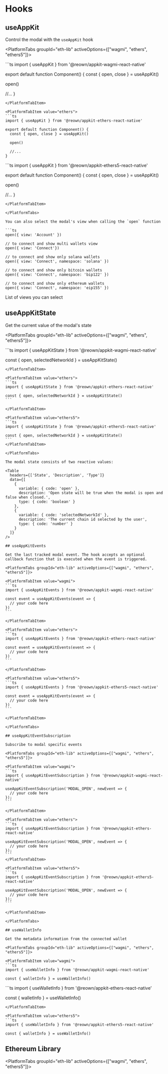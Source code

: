 

# Hooks

## useAppKit

Control the modal with the `useAppKit` hook

<PlatformTabs groupId="eth-lib" activeOptions={["wagmi", "ethers", "ethers5"]}>

<PlatformTabItem value="wagmi">
```ts
import { useAppKit } from '@reown/appkit-wagmi-react-native'

export default function Component() {
  const { open, close } = useAppKit()

  open()

  //...
}
```
</PlatformTabItem>

<PlatformTabItem value="ethers">
```ts
import { useAppKit } from '@reown/appkit-ethers-react-native'

export default function Component() {
  const { open, close } = useAppKit()

  open()

  //...
}
```

</PlatformTabItem>

<PlatformTabItem value="ethers5">
```ts
import { useAppKit } from '@reown/appkit-ethers5-react-native'

export default function Component() {
  const { open, close } = useAppKit()

  open()

  //...
}
```
</PlatformTabItem>

</PlatformTabs>

You can also select the modal's view when calling the `open` function

```ts
open({ view: 'Account' })

// to connect and show multi wallets view
open({ view: 'Connect'})

// to connect and show only solana wallets
open({ view: 'Connect', namespace: 'solana' })

// to connect and show only bitcoin wallets
open({ view: 'Connect', namespace: 'bip122' })

// to connect and show only ethereum wallets
open({ view: 'Connect', namespace: 'eip155' })
```

List of views you can select

<Table
  headers={['Variable', 'Description']}
  data={[
    {
      variable: { code: 'Connect' },
      description: 'Principal view of the modal - default view when disconnected. A `namespace` can be selected to connect to a specific network (solana, bip122 or eip155)'
    },
    {
      variable: { code: 'Account' },
      description: 'User profile - default view when connected'
    },
    {
      variable: { code: 'Networks' },
      description:
        'List of available networks - you can select and target a specific network before connecting'
    },
    {
      variable: { code: 'WhatIsANetwork' },
      description: '"What is a network" onboarding view'
    },
    {
      variable: { code: 'WhatIsAWallet' },
      description: '"What is a wallet" onboarding view'
    }
  ]}
/>

## useAppKitState

Get the current value of the modal's state

<PlatformTabs groupId="eth-lib" activeOptions={["wagmi", "ethers", "ethers5"]}>

<PlatformTabItem value="wagmi">
```ts
import { useAppKitState } from '@reown/appkit-wagmi-react-native'

const { open, selectedNetworkId } = useAppKitState()
````
</PlatformTabItem>

<PlatformTabItem value="ethers">
```ts
import { useAppKitState } from '@reown/appkit-ethers-react-native'

const { open, selectedNetworkId } = useAppKitState()
```

</PlatformTabItem>

<PlatformTabItem value="ethers5">
```ts
import { useAppKitState } from '@reown/appkit-ethers5-react-native'

const { open, selectedNetworkId } = useAppKitState()
```
</PlatformTabItem>

</PlatformTabs>

The modal state consists of two reactive values:

<Table
  headers={['State', 'Description', 'Type']}
  data={[
    {
      variable: { code: 'open' },
      description: 'Open state will be true when the modal is open and false when closed.',
      type: { code: 'boolean' }
    },
    {
      variable: { code: 'selectedNetworkId' },
      description: 'The current chain id selected by the user',
      type: { code: 'number' }
    }
  ]}
/>

## useAppKitEvents

Get the last tracked modal event. The hook accepts an optional callback function that is executed when the event is triggered.

<PlatformTabs groupId="eth-lib" activeOptions={["wagmi", "ethers", "ethers5"]}>

<PlatformTabItem value="wagmi">
```ts
import { useAppKitEvents } from '@reown/appkit-wagmi-react-native'

const event = useAppKitEvents(event => {
  // your code here
})
```

</PlatformTabItem>

<PlatformTabItem value="ethers">
```ts
import { useAppKitEvents } from '@reown/appkit-ethers-react-native'

const event = useAppKitEvents(event => {
  // your code here
})
```

</PlatformTabItem>

<PlatformTabItem value="ethers5">
```ts
import { useAppKitEvents } from '@reown/appkit-ethers5-react-native'

const event = useAppKitEvents(event => {
  // your code here
})
```

</PlatformTabItem>

</PlatformTabs>

## useAppKitEventSubscription

Subscribe to modal specific events

<PlatformTabs groupId="eth-lib" activeOptions={["wagmi", "ethers", "ethers5"]}>

<PlatformTabItem value="wagmi">
```ts
import { useAppKitEventSubscription } from '@reown/appkit-wagmi-react-native'

useAppKitEventSubscription('MODAL_OPEN', newEvent => {
  // your code here
});
```

</PlatformTabItem>

<PlatformTabItem value="ethers">
```ts
import { useAppKitEventSubscription } from '@reown/appkit-ethers-react-native'

useAppKitEventSubscription('MODAL_OPEN', newEvent => {
  // your code here
});
```
</PlatformTabItem>

<PlatformTabItem value="ethers5">
```ts
import { useAppKitEventSubscription } from '@reown/appkit-ethers5-react-native'

useAppKitEventSubscription('MODAL_OPEN', newEvent => {
  // your code here
});
```

</PlatformTabItem>

</PlatformTabs>

## useWalletInfo

Get the metadata information from the connected wallet

<PlatformTabs groupId="eth-lib" activeOptions={["wagmi", "ethers", "ethers5"]}>

<PlatformTabItem value="wagmi">
```ts
import { useWalletInfo } from '@reown/appkit-wagmi-react-native'

const { walletInfo } = useWalletInfo()
````

</PlatformTabItem>

<PlatformTabItem value="ethers">
```ts
import { useWalletInfo } from '@reown/appkit-ethers-react-native'

const { walletInfo } = useWalletInfo()
````
</PlatformTabItem>

<PlatformTabItem value="ethers5">
```ts
import { useWalletInfo } from '@reown/appkit-ethers5-react-native'

const { walletInfo } = useWalletInfo()
````

</PlatformTabItem>

</PlatformTabs>

## Ethereum Library

<PlatformTabs groupId="eth-lib" activeOptions={["wagmi", "ethers", "ethers5"]}>

<PlatformTabItem value="wagmi">
  <WagmiHooks />
</PlatformTabItem>

<PlatformTabItem value="ethers">
  <EthersHooks />
</PlatformTabItem>

<PlatformTabItem value="ethers5">
  <Ethers5Hooks />
</PlatformTabItem>

</PlatformTabs>
